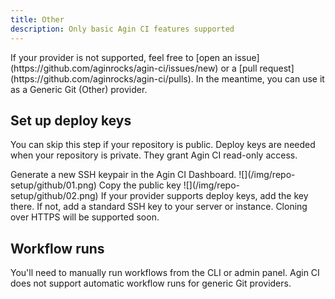 ```yaml
---
title: Other
description: Only basic Agin CI features supported
---
```


<Callout>
  If your provider is not supported, feel free to [open an issue](https://github.com/aginrocks/agin-ci/issues/new) or a [pull request](https://github.com/aginrocks/agin-ci/pulls). In the meantime, you can use it as a Generic Git (Other) provider.
</Callout>

## Set up deploy keys

You can skip this step if your repository is public. Deploy keys are needed when your repository is private. They grant Agin CI read-only access.

<Steps>
  <Step>
    Generate a new SSH keypair in the Agin CI Dashboard.
    ![](/img/repo-setup/github/01.png)
  </Step>
  <Step>
    Copy the public key
    ![](/img/repo-setup/github/02.png)
  </Step>
  <Step>
    If your provider supports deploy keys, add the key there. If not, add a standard SSH key to your server or instance. Cloning over HTTPS will be supported soon.
  </Step>
</Steps>

## Workflow runs

<Callout>
  You'll need to manually run workflows from the CLI or admin panel. Agin CI does not support automatic workflow runs for generic Git providers.
</Callout>

